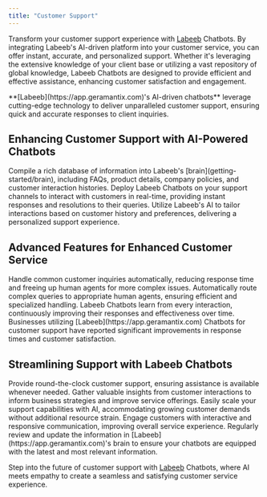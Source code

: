 ```yaml
---
title: "Customer Support"
---
```


Transform your customer support experience with [Labeeb](https://app.geramantix.com) Chatbots. By integrating Labeeb's AI-driven platform into your customer service, you can offer instant, accurate, and personalized support. Whether it's leveraging the extensive knowledge of your client base or utilizing a vast repository of global knowledge, Labeeb Chatbots are designed to provide efficient and effective assistance, enhancing customer satisfaction and engagement.

<Note>
    **[Labeeb](https://app.geramantix.com)'s AI-driven chatbots** leverage cutting-edge technology to deliver unparalleled customer support, ensuring quick and accurate responses to client inquiries.
</Note>

## Enhancing Customer Support with AI-Powered Chatbots
<Steps>
    <Step title="Building a Comprehensive Knowledge Base">
        Compile a rich database of information into Labeeb's [brain](getting-started/brain), including FAQs, product details, company policies, and customer interaction histories.
    </Step>
    <Step title="Real-Time Customer Interaction">
        Deploy Labeeb Chatbots on your support channels to interact with customers in real-time, providing instant responses and resolutions to their queries.
    </Step>
    <Step title="Personalized Customer Experience">
        Utilize Labeeb's AI to tailor interactions based on customer history and preferences, delivering a personalized support experience.
    </Step>
</Steps>

## Advanced Features for Enhanced Customer Service
<AccordionGroup>
    <Accordion title="Automated Query Resolution" icon="robot">
        Handle common customer inquiries automatically, reducing response time and freeing up human agents for more complex issues.
    </Accordion>
    <Accordion title="Intelligent Routing" icon="share-nodes">
        Automatically route complex queries to appropriate human agents, ensuring efficient and specialized handling.
    </Accordion>
    <Accordion title="Continuous Learning and Improvement" icon="sync-alt">
        Labeeb Chatbots learn from every interaction, continuously improving their responses and effectiveness over time.
    </Accordion>
</AccordionGroup>

<Check>
    Businesses utilizing [Labeeb](https://app.geramantix.com) Chatbots for customer support have reported significant improvements in response times and customer satisfaction.
</Check>

## Streamlining Support with Labeeb Chatbots
<CardGroup cols={2}>
    <Card title="24/7 Customer Assistance" icon="clock">
        Provide round-the-clock customer support, ensuring assistance is available whenever needed.
    </Card>
    <Card title="Data-Driven Insights" icon="analytics">
        Gather valuable insights from customer interactions to inform business strategies and improve service offerings.
    </Card>
    <Card title="Scalable Support Solutions" icon="expand-arrows-alt">
        Easily scale your support capabilities with AI, accommodating growing customer demands without additional resource strain.
    </Card>
    <Card title="Enhanced User Engagement" icon="comments">
        Engage customers with interactive and responsive communication, improving overall service experience.
    </Card>
</CardGroup>

<Tip>
    Regularly review and update the information in [Labeeb](https://app.geramantix.com)'s brain to ensure your chatbots are equipped with the latest and most relevant information.
</Tip>

Step into the future of customer support with [Labeeb](https://app.geramantix.com) Chatbots, where AI meets empathy to create a seamless and satisfying customer service experience.

<Snippet file="commercial.mdx" />